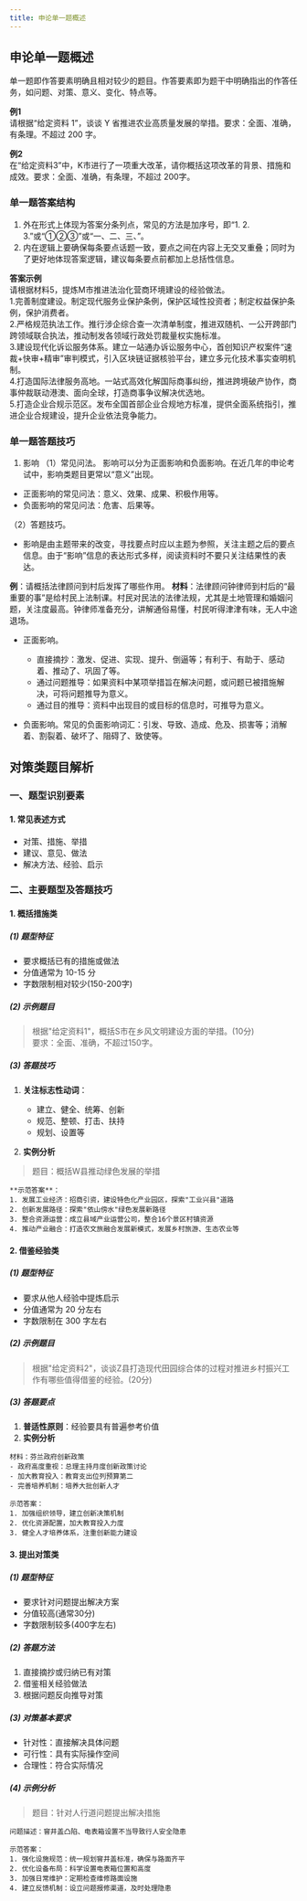 ```yaml
---
title: 申论单一题概述
---
```


## 申论单一题概述

单一题即作答要素明确且相对较少的题目。作答要素即为题干中明确指出的作答任务，如问题、对策、意义、变化、特点等。

**例1**      
请根据“给定资料 1”，谈谈 Y 省推进农业高质量发展的举措。要求：全面、准确，有条理。不超过 200 字。

**例2**     
在“给定资料3”中，K市进行了一项重大改革，请你概括这项改革的背景、措施和成效。要求：全面、准确，有条理，不超过 200字。

### 单一题答案结构
1. 外在形式上体现为答案分条列点，常见的方法是加序号，即“1. 2. 3.”或“①②③”或“一、二、三、”。
2. 内在逻辑上要确保每条要点话题一致，要点之间在内容上无交叉重叠；同时为了更好地体现答案逻辑，建议每条要点前都加上总括性信息。

**答案示例**     
请根据材料5，提炼M市推进法治化营商环境建设的经验做法。    
1.完善制度建设。制定现代服务业保护条例，保护区域性投资者；制定权益保护条例，保护消费者。    
2.严格规范执法工作。推行涉企综合查一次清单制度，推进双随机、一公开跨部门跨领域联合执法，推动制发各领域行政处罚裁量权实施标准。   
3.建设现代化诉讼服务体系。建立一站通办诉讼服务中心，首创知识产权案件“速裁+快审+精审”审判模式，引入区块链证据核验平台，建立多元化技术事实查明机制。   
4.打造国际法律服务高地。一站式高效化解国际商事纠纷，推进跨境破产协作，商事仲裁联动港澳、面向全球，打造商事争议解决优选地。   
5.打造企业合规示范区。发布全国首部企业合规地方标准，提供全面系统指引，推进企业合规建设，提升企业依法竞争能力。   

### 单一题答题技巧
1. 影响
（1）常见问法。
影响可以分为正面影响和负面影响。在近几年的申论考试中，影响类题目更常以“意义”出现。
- 正面影响的常见问法：意义、效果、成果、积极作用等。
- 负面影响的常见问法：危害、后果等。

（2）答题技巧。
- 影响是由主题带来的改变，寻找要点时应以主题为参照，关注主题之后的要点信息。由于“影响”信息的表达形式多样，阅读资料时不要只关注结果性的表达。

**例**：请概括法律顾问到村后发挥了哪些作用。
**材料**：法律顾问钟律师到村后的“最重要的事”是给村民上法制课。村民对民法的法律法规，尤其是土地管理和婚姻问题，关注度最高。钟律师准备充分，讲解通俗易懂，村民听得津津有味，无人中途退场。

- 正面影响。
  - 直接摘抄：激发、促进、实现、提升、倒逼等；有利于、有助于、感动着、推动了、巩固了等。
  - 通过问题推导：如果资料中某项举措旨在解决问题，或问题已被措施解决，可将问题推导为意义。
  - 通过目的推导：资料中出现目的或目标的信息时，可推导为意义。

- 负面影响。常见的负面影响词汇：引发、导致、造成、危及、损害等；消解着、割裂着、破坏了、阻碍了、致使等。

## 对策类题目解析

### 一、题型识别要素

#### 1. 常见表述方式
- 对策、措施、举措
- 建议、意见、做法
- 解决方法、经验、启示

### 二、主要题型及答题技巧

#### 1. 概括措施类

##### (1) 题型特征
- 要求概括已有的措施或做法
- 分值通常为 10-15 分
- 字数限制相对较少(150-200字)

##### (2) 示例题目
> 根据"给定资料1"，概括S市在乡风文明建设方面的举措。(10分)  
> 要求：全面、准确，不超过150字。

##### (3) 答题技巧
1. **关注标志性动词**：
   - 建立、健全、统筹、创新
   - 规范、整顿、打击、扶持
   - 规划、设置等

2. **实例分析**
> 题目：概括W县推动绿色发展的举措
```
**示范答案**：
1. 发展工业经济：招商引资，建设特色化产业园区，探索"工业兴县"道路
2. 创新发展路径：探索"依山傍水"绿色发展新路径
3. 整合资源运营：成立县域产业运营公司，整合16个景区村镇资源
4. 推动产业融合：打造农文旅融合发展新模式，发展乡村旅游、生态农业等
```

#### 2. 借鉴经验类

##### (1) 题型特征
- 要求从他人经验中提炼启示
- 分值通常为 20 分左右
- 字数限制在 300 字左右

##### (2) 示例题目
> 根据"给定资料2"，谈谈Z县打造现代田园综合体的过程对推进乡村振兴工作有哪些值得借鉴的经验。(20分)

##### (3) 答题要点
1. **普适性原则**：经验要具有普遍参考价值
2. **实例分析**
```
材料：芬兰政府创新政策
- 政府高度重视：总理主持月度创新政策讨论
- 加大教育投入：教育支出位列预算第二
- 完善培养机制：培养大批创新人才

示范答案：
1. 加强组织领导，建立创新决策机制
2. 优化资源配置，加大教育投入力度
3. 健全人才培养体系，注重创新能力建设
```

#### 3. 提出对策类

##### (1) 题型特征
- 要求针对问题提出解决方案
- 分值较高(通常30分)
- 字数限制较多(400字左右)

##### (2) 答题方法
1. 直接摘抄或归纳已有对策
2. 借鉴相关经验做法
3. 根据问题反向推导对策

##### (3) 对策基本要求
- 针对性：直接解决具体问题
- 可行性：具有实际操作空间
- 合理性：符合实际情况

##### (4) 示例分析
> 题目：针对人行道问题提出解决措施
```
问题描述：窨井盖凸陷、电表箱设置不当导致行人安全隐患

示范答案：
1. 强化设施规范：统一规划窨井盖标准，确保与路面齐平
2. 优化设备布局：科学设置电表箱位置和高度
3. 加强日常维护：定期检查维修路面设施
4. 建立反馈机制：设立问题报修渠道，及时处理隐患
```

